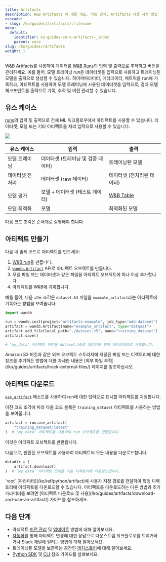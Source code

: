 ```yaml
---
title: Artifacts
description: W&B Artifacts 에 대한 개요, 작동 방식, Artifacts 사용 시작 방법
cascade:
- slug: /ko/guides//artifacts/:filename
menu:
  default:
    identifier: ko-guides-core-artifacts-_index
    parent: core
slug: /ko/guides//artifacts
weight: 1
---
```


<CardGroup cols={2}>
<Card title="Try in Colab" href="https://colab.research.google.com/github/wandb/examples/blob/master/colabs/wandb-artifacts/Artifact_fundamentals.ipynb" icon="python"/>
<Card title="Try in W&B" href="https://wandb.ai/wandb/arttest/artifacts/model/iv3_trained/5334ab69740f9dda4fed/lineage" icon="sliders-up"/>
</CardGroup>

W&B Artifacts를 사용하여 데이터를 [W&B Runs](/ko/guides/runs/)의 입력 및 출력으로 추적하고 버전을 관리하세요. 예를 들어, 모델 트레이닝 run은 데이터셋을 입력으로 사용하고 트레이닝된 모델을 출력으로 생성할 수 있습니다. 하이퍼파라미터, 메타데이터, 메트릭을 run에 기록하고, 아티팩트를 사용하여 모델 트레이닝에 사용된 데이터셋을 입력으로, 결과 모델 체크포인트를 출력으로 기록, 추적 및 버전 관리할 수 있습니다.

## 유스 케이스
[runs](/ko/guides/runs/)의 입력 및 출력으로 전체 ML 워크플로우에서 아티팩트를 사용할 수 있습니다. 데이터셋, 모델 또는 기타 아티팩트를 처리 입력으로 사용할 수 있습니다.

<Frame>
    <img src="/images/artifacts/artifacts_landing_page2.png"  />
</Frame>

| 유스 케이스 | 입력 | 출력 |
|---|---|---|
| 모델 트레이닝 | 데이터셋 (트레이닝 및 검증 데이터) | 트레이닝된 모델 |
| 데이터셋 전처리 | 데이터셋 (raw 데이터) | 데이터셋 (전처리된 데이터) |
| 모델 평가 | 모델 + 데이터셋 (테스트 데이터) | [W&B Table](/ko/guides/models/tables/) |
| 모델 최적화 | 모델 | 최적화된 모델 |

<Note>
다음 코드 조각은 순서대로 실행해야 합니다.
</Note>

## 아티팩트 만들기

다음 네 줄의 코드로 아티팩트를 만드세요:
1. [W&B run](/ko/guides/runs/)을 만듭니다.
2. [`wandb.Artifact`](/ko/ref/python/artifact) API로 아티팩트 오브젝트를 만듭니다.
3. 모델 파일 또는 데이터셋과 같은 파일을 아티팩트 오브젝트에 하나 이상 추가합니다.
4. 아티팩트를 W&B에 기록합니다.

예를 들어, 다음 코드 조각은 `dataset.h5` 파일을 `example_artifact`라는 아티팩트에 기록하는 방법을 보여줍니다:

```python
import wandb

run = wandb.init(project="artifacts-example", job_type="add-dataset")
artifact = wandb.Artifact(name="example_artifact", type="dataset")
artifact.add_file(local_path="./dataset.h5", name="training_dataset")
artifact.save()

# "my_data" 아티팩트 버전을 dataset.h5의 데이터와 함께 데이터셋으로 기록합니다.
```

<Note>
Amazon S3 버킷과 같은 외부 오브젝트 스토리지에 저장된 파일 또는 디렉토리에 대한 참조를 추가하는 방법에 대한 자세한 내용은 [외부 파일 추적](/ko/guides/artifacts/track-external-files/) 페이지를 참조하십시오.
</Note>

## 아티팩트 다운로드
[`use_artifact`](/ko/ref/python/run#use_artifact) 메소드를 사용하여 run에 대한 입력으로 표시할 아티팩트를 지정합니다.

이전 코드 조각에 따라 다음 코드 블록은 `training_dataset` 아티팩트를 사용하는 방법을 보여줍니다.

```python
artifact = run.use_artifact(
    "training_dataset:latest"
)  # "my_data" 아티팩트를 사용하여 run 오브젝트를 반환합니다.
```
이것은 아티팩트 오브젝트를 반환합니다.

다음으로, 반환된 오브젝트를 사용하여 아티팩트의 모든 내용을 다운로드합니다.

```python
datadir = (
    artifact.download()
)  # `my_data` 아티팩트 전체를 기본 디렉토리에 다운로드합니다.
```

<Note>
`root` [파라미터](/ko/ref/python/artifact)에 사용자 지정 경로를 전달하여 특정 디렉토리에 아티팩트를 다운로드할 수 있습니다. 아티팩트를 다운로드하는 다른 방법과 추가 파라미터를 보려면 [아티팩트 다운로드 및 사용](/ko/guides/artifacts/download-and-use-an-artifact/) 가이드를 참조하세요.
</Note>

## 다음 단계
* 아티팩트 [버전 관리](/ko/guides/artifacts/create-a-new-artifact-version/) 및 [업데이트](/ko/guides/artifacts/update-an-artifact/) 방법에 대해 알아보세요.
* [자동화](/ko/guides/core/automations/)를 통해 아티팩트 변경에 대한 응답으로 다운스트림 워크플로우를 트리거하거나 Slack 채널에 알리는 방법에 대해 알아보세요.
* 트레이닝된 모델을 보관하는 공간인 [레지스트리](/ko/guides/core/registry/)에 대해 알아보세요.
* [Python SDK](/ko/ref/python/artifact) 및 [CLI](/ko/ref/cli/wandb-artifact/) 참조 가이드를 살펴보세요.
